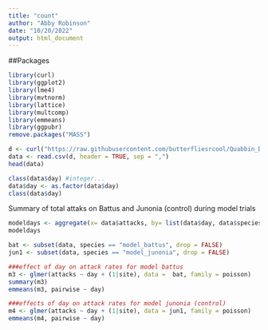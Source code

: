 ```yaml
---
title: "count"
author: "Abby Robinson"
date: "10/20/2022"
output: html_document
---
```


##Packages 
```r
library(curl)
library(ggplot2)
library(lme4)
library(mvtnorm)
library(lattice)
library(multcomp)
library(emmeans)
library(ggpubr)
remove.packages("MASS")
```

```r
d <- curl("https://raw.githubusercontent.com/butterfliesrcool/Quabbin_Data/main/Quabbin_Model_Count_Data.csv")
data <- read.csv(d, header = TRUE, sep = ",")
head(data)
```

```r
class(data$day) #integer...
data$day <- as.factor(data$day)
class(data$day)
```

Summary of total attaks on Battus and Junonia (control) during model trials 
```r
modeldays <- aggregate(x= data$attacks, by= list(data$day, data$species), FUN=sum)
modeldays
```



```r
bat <- subset(data, species == "model_battus", drop = FALSE) 
jun1 <- subset(data, species == "model_junonia", drop = FALSE) 
```

```r
###effect of day on attack rates for model battus 
m3 <- glmer(attacks ~ day + (1|site), data =  bat, family = poisson)
summary(m3)
emmeans(m3, pairwise ~ day)
```

```r
###effects of day on attack rates for model junonia (control)
m4 <- glmer(attacks ~ day + (1|site), data = jun1, family = poisson)
emmeans(m4, pairwise ~ day)
```

